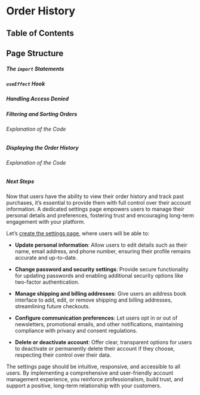 
# Order History

## Table of Contents

## Page Structure

##### The `import` Statements

##### `useEffect` Hook

##### Handling Access Denied

##### Filtering and Sorting Orders

###### Explanation of the Code

##### Displaying the Order History

###### Explanation of the Code

##### Next Steps

Now that users have the ability to view their order history and track past purchases, it’s essential to provide them with full control over their account information. A dedicated settings page empowers users to manage their personal details and preferences, fostering trust and encouraging long-term engagement with your platform.

Let’s [create the settings page](/ecommerce-platform/creating-the-pages/dashboard/user-settings), where users will be able to:

- **Update personal information**:
  Allow users to edit details such as their name, email address, and phone number, ensuring their profile remains accurate and up-to-date.

- **Change password and security settings**:
  Provide secure functionality for updating passwords and enabling additional security options like two-factor authentication.

- **Manage shipping and billing addresses**:
  Give users an address book interface to add, edit, or remove shipping and billing addresses, streamlining future checkouts.

- **Configure communication preferences**:
  Let users opt in or out of newsletters, promotional emails, and other notifications, maintaining compliance with privacy and consent regulations.

- **Delete or deactivate account**:
  Offer clear, transparent options for users to deactivate or permanently delete their account if they choose, respecting their control over their data.

The settings page should be intuitive, responsive, and accessible to all users. By implementing a comprehensive and user-friendly account management experience, you reinforce professionalism, build trust, and support a positive, long-term relationship with your customers.

<BackToTop />
